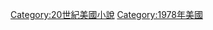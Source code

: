 {{Year by category
|m=1
|c=9
|d=7
|y=8
|cat=美國小說
|sortkey=小說
|parent=
|subcat=1978年小說
}}

[[Category:20世紀美國小說|Category:20世紀美國小說]]
[[Category:1978年美國|Category:1978年美國]]